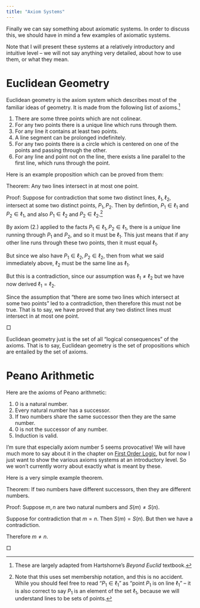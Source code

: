 ---
title: "Axiom Systems"
---

Finally we can say something about axiomatic systems.  In order to discuss this, we should have in mind a few examples of axiomatic systems.  

Note that I will present these systems at a relatively introductory and intuitive level -- we will not say anything very detailed, about how to use them, or what they mean.

# Euclidean Geometry

Euclidean geometry is the axiom system which describes most of the familiar ideas of geometry.  It is made from the following list of axioms.^[These are largely adapted from Hartshorne's *Beyond Euclid* textbook.]

1. There are some three points which are not colinear.  
2. For any two points there is a unique line which runs through them.
3. For any line it contains at least two points.
4. A line segment can be prolonged indefinitely.
5. For any two points there is a circle which is centered on one of the points and passing through the other.
6. For any line and point not on the line, there exists a line parallel to the first line, which runs through the point.  

Here is an example proposition which can be proved from them:

::: {.callout-tip title="Two Lines, One Intersection" appearance="minimal"}

Theorem: Any two lines intersect in at most one point.  

Proof:  Suppose for contradiction that some two distinct lines, $\ell_1,\ell_2$, intersect at some two distinct points, $P_1,P_2$.  Then by defintion, $P_1\in \ell_1$ and $P_2\in \ell_1$, and also $P_1\in\ell_2$ and $P_2\in\ell_2$.^[Note that this uses set membership notation, and this is no accident.  While you should feel free to read "$P_1\in\ell_1$" as "point $P_1$ is on line $\ell_1$" -- it is also correct to say $P_1$ is an element of the set $\ell_1$, because we will understand lines to be sets of points.]  

By axiom (2.) applied to the facts $P_1\in\ell_1,P_2\in\ell_1$, there is a *unique* line running through $P_1$ and $P_2$, and so it must be $\ell_1$.  This just means that if any other line runs through these two points, then it must equal $\ell_1$.  

But since we also have $P_1\in\ell_2,P_2\in\ell_2$, then from what we said immediately above, $\ell_2$ must be the same line as $\ell_1$.  

But this is a contradiction, since our assumption was $\ell_1\ne\ell_2$ but we have now derived $\ell_1=\ell_2$.  

Since the assumption that "there are some two lines which intersect at some two points" led to a contradiction, then therefore this must not be true.  That is to say, we have proved that any two distinct lines must intersect in at most one point.  

$\Box$

:::

Euclidean geometry just is the set of all "logical consequences" of the axioms.  That is to say, Euclidean geometry is the set of propositions which are entailed by the set of axioms.  

# Peano Arithmetic

Here are the axioms of Peano arithmetic:

1. 0 is a natural number.
2. Every natural number has a successor.
3. If two numbers share the same successor then they are the same number.
4. 0 is not the successor of any number.
5. Induction is valid.

I'm sure that especially axiom number 5 seems provocative!  We will have much more to say about it in the chapter on [First Order Logic](..\fol\pred.html), but for now I just want to show the various axioms systems at an introductory level.  So we won't currently worry about exactly what is meant by these.  

Here is a very simple example theorem.  

::: {.callout-tip title="Two Successors" appearance="minimal"}

Theorem: If two numbers have different successors, then they are different numbers.  

Proof:  Suppose $m,n$ are two natural numbers and $S(m)\ne S(n)$.  

Suppose for contradiction that $m=n$.  Then $S(m)=S(n)$.  But then we have a contradiction.  

Therefore $m\ne n$.  

$\Box$

:::